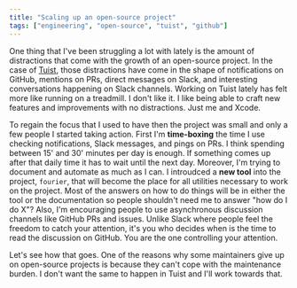 ```yaml
---
title: "Scaling up an open-source project"
tags: ["engineering", "open-source", "tuist", "github"]
---
```


One thing that I've been struggling a lot with lately is the amount of distractions that come with the growth of an open-source project.
In the case of [Tuist](https://tuist.io),
those distractions have come in the shape of notifications on GitHub,
mentions on PRs,
direct messages on Slack,
and interesting conversations happening on Slack channels.
Working on Tuist lately has felt more like running on a treadmill.
I don't like it.
I like being able to craft new features and improvements with no distractions.
Just me and Xcode.

To regain the focus that I used to have then the project was small and only a few people I started taking action.
First I'm **time-boxing** the time I use checking notifications, Slack messages, and pings on PRs.
I think spending between 15' and 30' minutes per day is enough.
If something comes up after that daily time it has to wait until the next day.
Moreover, I'm trying to document and automate as much as I can.
I introudced a **new tool** into the project, `fourier`, that will become the place for all utilities necessary to work on the project.
Most of the answers on how to do things will be in either the tool or the documentation so people shouldn't need me to answer "how do I do X"?
Also, I'm encouraging people to use asynchronous discussion channels like GitHub PRs and issues.
Unlike Slack where people feel the freedom to catch your attention,
it's you who decides when is the time to read the discussion on GitHub.
You are the one controlling your attention.

Let's see how that goes.
One of the reasons why some maintainers give up on open-source projects is because they can't cope with the maintenance burden.
I don't want the same to happen in Tuist and I'll work towards that.
